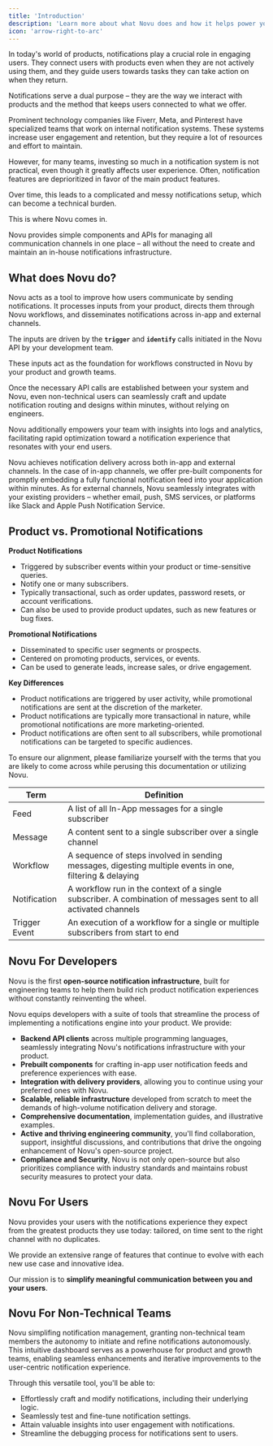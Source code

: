 ```yaml
---
title: 'Introduction'
description: 'Learn more about what Novu does and how it helps power your notifications.'
icon: 'arrow-right-to-arc'
---
```



In today's world of products, notifications play a crucial role in engaging users. They connect users with products even when they are not actively using them, and they guide users towards tasks they can take action on when they return.

Notifications serve a dual purpose – they are the way we interact with products and the method that keeps users connected to what we offer.

Prominent technology companies like Fiverr, Meta, and Pinterest have specialized teams that work on internal notification systems. These systems increase user engagement and retention, but they require a lot of resources and effort to maintain.

However, for many teams, investing so much in a notification system is not practical, even though it greatly affects user experience. Often, notification features are deprioritized in favor of the main product features.

Over time, this leads to a complicated and messy notifications setup, which can become a technical burden.

This is where Novu comes in.

Novu provides simple components and APIs for managing all communication channels in one place – all without the need to create and maintain an in-house notifications infrastructure.

## What does Novu do?

Novu acts as a tool to improve how users communicate by sending notifications. It processes inputs from your product, directs them through Novu workflows, and disseminates notifications across in-app and external channels.

The inputs are driven by the **`trigger`** and **`identify`** calls initiated in the Novu API by your development team.

These inputs act as the foundation for workflows constructed in Novu by your product and growth teams. 

Once the necessary API calls are established between your system and Novu, even non-technical users can seamlessly craft and update notification routing and designs within minutes, without relying on engineers. 

Novu additionally empowers your team with insights into logs and analytics, facilitating rapid optimization toward a notification experience that resonates with your end users.

Novu achieves notification delivery across both in-app and external channels. In the case of in-app channels, we offer pre-built components for promptly embedding a fully functional notification feed into your application within minutes. As for external channels, Novu seamlessly integrates with your existing providers – whether email, push, SMS services, or platforms like Slack and Apple Push Notification Service.

## **Product vs. Promotional Notifications**

**Product Notifications**

- Triggered by subscriber events within your product or time-sensitive queries.
- Notify one or many subscribers.
- Typically transactional, such as order updates, password resets, or account verifications.
- Can also be used to provide product updates, such as new features or bug fixes.

**Promotional Notifications**

- Disseminated to specific user segments or prospects.
- Centered on promoting products, services, or events.
- Can be used to generate leads, increase sales, or drive engagement.

**Key Differences**

- Product notifications are triggered by user activity, while promotional notifications are sent at the discretion of the marketer.
- Product notifications are typically more transactional in nature, while promotional notifications are more marketing-oriented.
- Product notifications are often sent to all subscribers, while promotional notifications can be targeted to specific audiences.

<Tip>To ensure our alignment, please familiarize yourself with the terms that you are likely to come across while perusing this documentation or utilizing Novu.</Tip>

| Term           | Definition                                                                                          |
|----------------|----------------------------------------------------------------------------------------------------|
| Feed           | A list of all In-App messages for a single subscriber                                              |
| Message        | A content sent to a single subscriber over a single channel                                      |
| Workflow       | A sequence of steps involved in sending messages, digesting multiple events in one, filtering & delaying |
| Notification   | A workflow run in the context of a single subscriber. A combination of messages sent to all activated channels |
| Trigger Event  | An execution of a workflow for a single or multiple subscribers from start to end                 |


## Novu For Developers

Novu is the first **open-source notification infrastructure**, built for engineering teams to help them build rich product notification experiences without constantly reinventing the wheel.

Novu equips developers with a suite of tools that streamline the process of implementing a notifications engine into your product. We provide:

- **Backend API clients** across multiple programming languages, seamlessly integrating Novu's notifications infrastructure with your product.
- **Prebuilt components** for crafting in-app user notification feeds and preference experiences with ease.
- **Integration with delivery providers**, allowing you to continue using your preferred ones with Novu.
- **Scalable, reliable infrastructure** developed from scratch to meet the demands of high-volume notification delivery and storage.
- **Comprehensive documentation**, implementation guides, and illustrative examples.
- **Active and thriving engineering community**, you'll find collaboration, support, insightful discussions, and contributions that drive the ongoing enhancement of Novu's open-source project.
- **Compliance and Security**, Novu is not only open-source but also prioritizes compliance with industry standards and maintains robust security measures to protect your data.

## Novu For Users

Novu provides your users with the notifications experience they expect from the greatest products they use today: tailored, on time sent to the right channel with no duplicates.

We provide an extensive range of features that continue to evolve with each new use case and innovative idea.

Our mission is to **simplify meaningful communication between you and your users**.

## Novu For Non-Technical Teams

Novu simplifing notification management, granting non-technical team members the autonomy to initiate and refine notifications autonomously. This intuitive dashboard serves as a powerhouse for product and growth teams, enabling seamless enhancements and iterative improvements to the user-centric notification experience. 

Through this versatile tool, you'll be able to:

- Effortlessly craft and modify notifications, including their underlying logic.
- Seamlessly test and fine-tune notification settings.
- Attain valuable insights into user engagement with notifications.
- Streamline the debugging process for notifications sent to users.